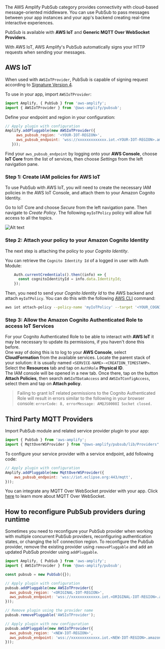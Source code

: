 The AWS Amplify PubSub category provides connectivity with cloud-based message-oriented middleware. You can use PubSub to pass messages between your app instances and your app's backend creating real-time interactive experiences.

PubSub is available with **AWS IoT** and **Generic MQTT Over WebSocket Providers**. 

<Callout>
With AWS IoT, AWS Amplify's PubSub automatically signs your HTTP requests when sending your messages.
</Callout>

## AWS IoT

When used with `AWSIoTProvider`, PubSub is capable of signing request according to [Signature Version 4](https://docs.aws.amazon.com/general/latest/gr/signature-version-4.html). 

To use in your app, import `AWSIoTProvider`:

```javascript
import Amplify, { PubSub } from 'aws-amplify';
import { AWSIoTProvider } from '@aws-amplify/pubsub';
```

Define your endpoint and region in your configuration:

```javascript
// Apply plugin with configuration
Amplify.addPluggable(new AWSIoTProvider({
     aws_pubsub_region: '<YOUR-IOT-REGION>',
     aws_pubsub_endpoint: 'wss://xxxxxxxxxxxxx.iot.<YOUR-IOT-REGION>.amazonaws.com/mqtt',
   }));
```

Find your `aws_pubsub_endpoint` by logging onto your **AWS Console**, choose **IoT Core** from the list of services, then choose *Settings* from the left navigation pane.

### Step 1: Create IAM policies for AWS IoT

To use PubSub with AWS IoT, you will need to create the necessary IAM policies in the AWS IoT Console, and attach them to your Amazon Cognito Identity. 

Go to IoT Core and choose *Secure* from the left navigation pane. Then navigate to *Create Policy*. The following `myIoTPolicy` policy will allow full access to all the topics.

![Alt text](/images/create-iot-policy.png)

### Step 2: Attach your policy to your Amazon Cognito Identity

The next step is attaching the policy to your *Cognito Identity*. 

You can retrieve the `Cognito Identity Id` of a logged in user with Auth Module:
```javascript
    Auth.currentCredentials().then((info) => {
      const cognitoIdentityId = info.data.IdentityId;
    });
```

Then, you need to send your *Cognito Identity Id* to the AWS backend and attach `myIoTPolicy`. You can do this with the following [AWS CLI](https://aws.amazon.com/cli/) command:

```bash
aws iot attach-policy --policy-name 'myIoTPolicy' --target '<YOUR_COGNITO_IDENTITY_ID>'
```

### Step 3: Allow the Amazon Cognito Authenticated Role to access IoT Services

For your Cognito Authenticated Role to be able to interact with **AWS IoT** it may be necessary to update its permissions, if you haven't done this before.  
One way of doing this is to log to your **AWS Console**, select **CloudFormation** from the available services. Locate the parent stack of your solution: it is usually named `<SERVICE-NAME>-<CREATION_TIMESTAMP>`.  
Select the **Resources** tab and tap on `AuthRole` **Physical ID**.  
The IAM console will be opened in a new tab. Once there, tap on the button **Attach Policies**, then search `AWSIoTDataAccess` and `AWSIoTConfigAccess`, select them and tap on **Attach policy**.  
  
> Failing to grant IoT related permissions to the Cognito Authenticated Role will result in errors similar to the following in your browser console: `errorCode: 8, errorMessage: AMQJS0008I Socket closed.`

## Third Party MQTT Providers

Import PubSub module and related service provider plugin to your app:

```javascript
import { PubSub } from 'aws-amplify';
import { MqttOverWSProvider } from "@aws-amplify/pubsub/lib/Providers";
```

To configure your service provider with a service endpoint, add following code:
```javascript
// Apply plugin with configuration
Amplify.addPluggable(new MqttOverWSProvider({
    aws_pubsub_endpoint: 'wss://iot.eclipse.org:443/mqtt',
}));
```

You can integrate any MQTT Over WebSocket provider with your app. Click [here](https://docs.aws.amazon.com/iot/latest/developerguide/protocols.html#mqtt-ws) to learn more about MQTT Over WebSocket.

## How to reconfigure PubSub providers during runtime

Sometimes you need to reconfigure your PubSub provider when working with multiple concurrent PubSub providers, reconfiguring authentication states, or changing the IoT connection region. To reconfigure the PubSub provider, remove the existing provider using `removePluggable` and add an updated PubSub provider using `addPluggable`.

```javascript
import Amplify, { PubSub } from 'aws-amplify';
import { AWSIoTProvider } from '@aws-amplify/pubsub';

const pubsub = new PubSub({});

// Apply plugin with configuration
pubsub.addPluggable(new AWSIoTProvider({
  aws_pubsub_region: '<ORIGINAL-IOT-REGION>',
  aws_pubsub_endpoint: 'wss://xxxxxxxxxxxxx.iot.<ORIGINAL-IOT-REGION>.amazonaws.com/mqtt',
}));

// Remove plugin using the provider name
pubsub.removePluggable('AWSIoTProvider');

// Apply plugin with new configuration
pubsub.addPluggable(new AWSIoTProvider({
  aws_pubsub_region: '<NEW-IOT-REGION>',
  aws_pubsub_endpoint: 'wss://xxxxxxxxxxxxx.iot.<NEW-IOT-REGION>.amazonaws.com/mqtt',
}));

```